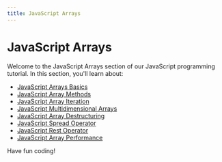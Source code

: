 ```yaml
---
title: JavaScript Arrays
---
```


# JavaScript Arrays

Welcome to the JavaScript Arrays section of our JavaScript programming tutorial. In this section, you'll learn about:

- [JavaScript Arrays Basics](./0-javascript-arrays-basics.mdx)
- [JavaScript Array Methods](./1-javascript-array-methods.mdx)
- [JavaScript Array Iteration](./2-javascript-array-iteration.mdx)
- [JavaScript Multidimensional Arrays](./3-javascript-multidimensional-arrays.mdx)
- [JavaScript Array Destructuring](./4-javascript-array-destructuring.mdx)
- [JavaScript Spread Operator](./5-javascript-spread-operator.mdx)
- [JavaScript Rest Operator](./6-javascript-rest-operator.mdx)
- [JavaScript Array Performance](./7-javascript-array-performance.mdx)

Have fun coding!